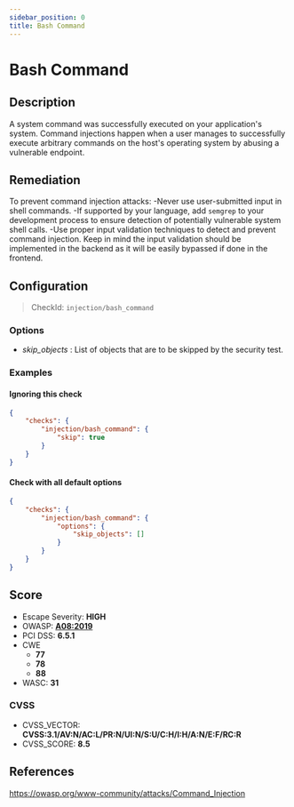 ```yaml
---
sidebar_position: 0
title: Bash Command
---
```


# Bash Command

## Description

A system command was successfully executed on your application's system. Command injections happen when a user manages to successfully execute arbitrary commands on the host's operating system by abusing a vulnerable endpoint.

## Remediation

To prevent command injection attacks:
-Never use user-submitted input in shell commands.
-If supported by your language, add `semgrep` to your development process to ensure detection of potentially vulnerable system shell calls.
-Use proper input validation techniques to detect and prevent command injection. Keep in mind the input validation should be implemented in the backend as it will be easily bypassed if done in the frontend.


## Configuration

> CheckId: `injection/bash_command`

### Options

- *skip_objects* : List of objects that are to be skipped by the security test.



### Examples


#### Ignoring this check

```json
{
    "checks": {
        "injection/bash_command": {
            "skip": true
        }
    }
}
```


#### Check with all default options

```json
{
    "checks": {
        "injection/bash_command": {
            "options": {
                "skip_objects": []
            }
        }
    }
}
```




## Score

- Escape Severity: **<span className="high-severity">HIGH</span>**
- OWASP: **[A08:2019](https://github.com/OWASP/API-Security/blob/master/editions/2019/en/0xa8-injection.md)**
- PCI DSS: **6.5.1**
- CWE
  - **77**
  - **78**
  - **88**
- WASC: **31**



### CVSS

- CVSS_VECTOR: **CVSS:3.1/AV:N/AC:L/PR:N/UI:N/S:U/C:H/I:H/A:N/E:F/RC:R**
- CVSS_SCORE: **8.5**

## References

https://owasp.org/www-community/attacks/Command_Injection
